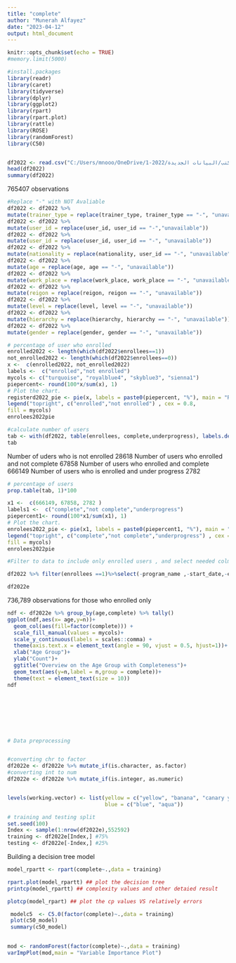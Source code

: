 ---
title: "complete"
author: "Munerah Alfayez"
date: "2023-04-12"
output: html_document
---

```{r}
knitr::opts_chunk$set(echo = TRUE)
#memory.limit(5000)
```

```{r}
#install.packages
library(readr)
library(caret)
library(tidyverse)
library(dplyr)
library(ggplot2)
library(rpart)
library(rpart.plot)
library(rattle)
library(ROSE)
library(randomForest)
library(C50)



```

```{r}
df2022 <- read.csv("C:/Users/mnooo/OneDrive/سطح المكتب/البيانات الجديدة/2022-1 - Copy.csv",sep = ",",fileEncoding = "UTF-8")
head(df2022)
summary(df2022)
```

765407  observations

```{r}
#Replace "-" with NOT Avaliable
df2022 <- df2022 %>%
mutate(trainer_type = replace(trainer_type, trainer_type == "-", "unavailable"))
df2022 <- df2022 %>%
mutate(user_id = replace(user_id, user_id == "-","unavailable"))
df2022 <- df2022 %>%
mutate(user_id = replace(user_id, user_id == "-", "unavailable"))
df2022 <- df2022 %>%
mutate(nationality = replace(nationality, user_id == "-", "unavailable"))
df2022 <- df2022 %>%
mutate(age = replace(age, age == "-", "unavailable"))
df2022 <- df2022 %>%
mutate(work_place = replace(work_place, work_place == "-", "unavailable"))
df2022 <- df2022 %>%
mutate(reigon = replace(reigon, reigon == "-", "unavailable"))
df2022 <- df2022 %>%
mutate(level = replace(level, level == "-", "unavailable"))
df2022 <- df2022 %>%
mutate(hierarchy = replace(hierarchy, hierarchy == "-", "unavailable"))
df2022 <- df2022 %>%
mutate(gender = replace(gender, gender == "-", "unavailable"))


```


```{r}
# percentage of user who enrolled
enrolled2022 <- length(which(df2022$enrollees==1))
not_enrolled2022 <- length(which(df2022$enrollees==0))
x <-  c(enrolled2022, not_enrolled2022)
labels <-  c("enrolled","not enrolled")
mycols <- c("turquoise", "royalblue4", "skyblue3", "sienna1")
piepercent<- round(100*x/sum(x), 1)
# Plot the chart.
registerd2022_pie <- pie(x, labels = paste0(piepercent, "%"), main = "Registered Users ",col = mycols )
legend("topright", c("enrolled","not enrolled") , cex = 0.8,
fill = mycols)
enrolees2022pie
```

```{r}
#calculate number of users
tab <- with(df2022, table(enrollees, complete,underprogress), labels.default())
tab


```
Number of uders who is not enrolled  28618
Number of users who enrolled and not complete 67858
Number of users who enrolled and complete 666149
Number of users who is enrolled and under progress 2782 


```{r}
# percentage of users
prop.table(tab, 1)*100

```

```{r}

x1 <-  c(666149, 67858, 2782 )
labels1 <-  c("complete","not complete","underprogress")
piepercent1<- round(100*x1/sum(x1), 1)
# Plot the chart.
enrolees2022_pie <- pie(x1, labels = paste0(piepercent1, "%"), main = "Enrolled Users ", col = mycols )
legend("topright", c("complete","not complete","underprogress") , cex = 0.8,
fill = mycols)
enrolees2022pie

```

```{r}
#Filter to data to include only enrolled users , and select needed colmns

df2022 %>% filter(enrollees ==1)%>%select(-program_name ,-start_date,-end_date,-program._execution._date,-user_id,-level, -registered , -enrollees , -underprogress , -notcomplete , -work_place) -> df2022e

df2022e 
```
736,789 observations for those who enrolled only 
```{r}
ndf <- df2022e %>% group_by(age,complete) %>% tally()
ggplot(ndf,aes(x= age,y=n))+
  geom_col(aes(fill=factor(complete))) + 
  scale_fill_manual(values = mycols)+
  scale_y_continuous(labels = scales::comma) +
  theme(axis.text.x = element_text(angle = 90, vjust = 0.5, hjust=1))+
  xlab("Age Group")+
  ylab("Count")+
  ggtitle("Overview on the Age Group with Completeness")+
  geom_text(aes(y=n,label = n,group = complete))+
  theme(text = element_text(size = 10))
ndf









```

```{r}
# Data preprocessing


#converting chr to factor
df2022e <- df2022e %>% mutate_if(is.character, as.factor)
#converting int to num
df2022e <- df2022e %>% mutate_if(is.integer, as.numeric)



```
```{r}
levels(working.vector) <- list(yellow = c("yellow", "banana", "canary yellow"), 
                               blue = c("blue", "aqua"))

```

```{r}
# training and testing split
set.seed(100)
Index <- sample(1:nrow(df2022e),552592)
training <- df2022e[Index,] #75%
testing <- df2022e[-Index,] #25%


```
Building a decision tree model


```{r}
model_rpartt <- rpart(complete~.,data = training)

rpart.plot(model_rpartt) ## plot the decision tree
printcp(model_rpartt) ## complexity values and other detaied result

plotcp(model_rpart) ## plot the cp values VS relatively errors
```

```{r}

 modelc5  <- C5.0(factor(complete)~.,data = training)
 plot(c50_model)
 summary(c50_model)
 

```

```{r}
mod <- randomForest(factor(complete)~.,data = training)
varImpPlot(mod,main = "Variable Importance Plot")

```